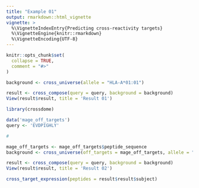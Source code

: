 ```yaml
---
title: "Example 01"
output: rmarkdown::html_vignette
vignette: >
  %\VignetteIndexEntry{Predicting cross-reactivity targets}
  %\VignetteEngine{knitr::rmarkdown}
  %\VignetteEncoding{UTF-8}
---
```


```r
knitr::opts_chunk$set(
  collapse = TRUE,
  comment = "#>"
)
```

```r

background <- cross_universe(allele = "HLA-A*01:01")

result <- cross_compose(query = query, background = background)
View(result$result, title = 'Result 01')


```

```r

library(crossdome)

data('mage_off_targets')
query <- 'EVDPIGHLY'

#

mage_off_targets <- mage_off_targets$peptide_sequence
background <- cross_universe(off_targets = mage_off_targets, allele = "HLA-A*01:01")

result <- cross_compose(query = query, background = background)
View(result$result, title = 'Result 02')

```



```r

cross_target_expression(peptides = result$result$subject)

```
